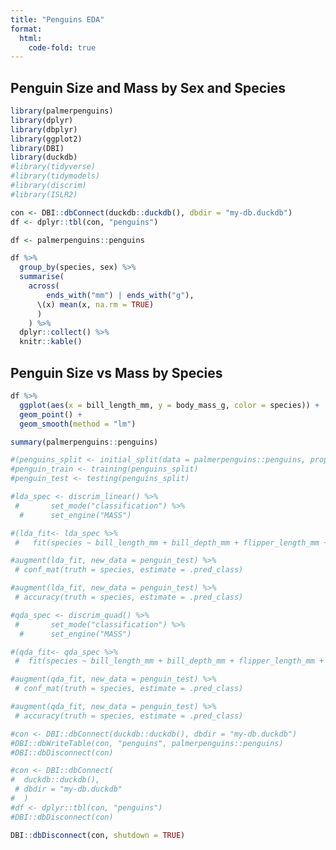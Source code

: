 ```yaml
---
title: "Penguins EDA"
format:
  html:
    code-fold: true
---
```


## Penguin Size and Mass by Sex and Species

```r
library(palmerpenguins)
library(dplyr)
library(dbplyr)
library(ggplot2)
library(DBI)
library(duckdb)
#library(tidyverse)
#library(tidymodels)
#library(discrim)
#library(ISLR2)

con <- DBI::dbConnect(duckdb::duckdb(), dbdir = "my-db.duckdb")
df <- dplyr::tbl(con, "penguins")
```

```r
df <- palmerpenguins::penguins
```

```r
df %>%
  group_by(species, sex) %>%
  summarise(
    across(
        ends_with("mm") | ends_with("g"),
      \(x) mean(x, na.rm = TRUE)
      )
    ) %>%
  dplyr::collect() %>%
  knitr::kable()
```

## Penguin Size vs Mass by Species

```r
df %>%
  ggplot(aes(x = bill_length_mm, y = body_mass_g, color = species)) +
  geom_point() + 
  geom_smooth(method = "lm")
```
```r
summary(palmerpenguins::penguins)
```
```r
#(penguins_split <- initial_split(data = palmerpenguins::penguins, prop = 0.7, strata = species)) 
#penguin_train <- training(penguins_split)
#penguin_test <- testing(penguins_split)
```
```r
#lda_spec <- discrim_linear() %>%
 #       set_mode("classification") %>%
  #      set_engine("MASS")
```
```r
#(lda_fit<- lda_spec %>%
 #   fit(species ~ bill_length_mm + bill_depth_mm + flipper_length_mm + body_mass_g       , data = penguin_train))
```
```r
#augment(lda_fit, new_data = penguin_test) %>%
 # conf_mat(truth = species, estimate = .pred_class)
```
```r
#augment(lda_fit, new_data = penguin_test) %>%
 # accuracy(truth = species, estimate = .pred_class)
```
```r
#qda_spec <- discrim_quad() %>%
 #       set_mode("classification") %>%
  #      set_engine("MASS")
```


```r
#(qda_fit<- qda_spec %>%
 #  fit(species ~ bill_length_mm + bill_depth_mm + flipper_length_mm + body_mass_g       , data = penguin_train))
```
```r
#augment(qda_fit, new_data = penguin_test) %>%
 # conf_mat(truth = species, estimate = .pred_class)
```


```r
#augment(qda_fit, new_data = penguin_test) %>%
 # accuracy(truth = species, estimate = .pred_class)
```

```r
#con <- DBI::dbConnect(duckdb::duckdb(), dbdir = "my-db.duckdb")
#DBI::dbWriteTable(con, "penguins", palmerpenguins::penguins)
#DBI::dbDisconnect(con)
```

```r
#con <- DBI::dbConnect(
#  duckdb::duckdb(), 
 # dbdir = "my-db.duckdb"
#  )
#df <- dplyr::tbl(con, "penguins")
#DBI::dbDisconnect(con)
```
```r
DBI::dbDisconnect(con, shutdown = TRUE)
```

